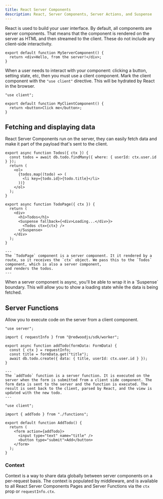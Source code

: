 ```yaml
---
title: React Server Components
description: React, Server Components, Server Actions, and Suspense
---
```



React is used to build your user interface. By default, all components are server components. That means that the component is rendered on the server as HTML and then streamed to the client. These do not include any client-side interactivity.

```tsx
export default function MyServerComponent() {
  return <div>Hello, from the server!</div>;
}
```

When a user needs to interact with your component: clicking a button, setting state, etc, then you must use a client component. Mark the client component with the `"use client"` directive. This will be hydrated by React in the browser.

```tsx mark={1}
"use client";

export default function MyClientComponent() {
  return <button>Click me</button>;
}
```

## Fetching and displaying data

React Server Components run on the server, they can easily fetch data and make it part of the payload that's sent to the client.

```tsx title="src/app/pages/todos/TodoPage.tsx" "async"
export async function Todos({ ctx }) {
  const todos = await db.todo.findMany({ where: { userId: ctx.user.id } });
  return (
    <ol>
      {todos.map((todo) => (
        <li key={todo.id}>{todo.title}</li>
      ))}
    </ol>
  );
}

export async function TodoPage({ ctx }) {
  return (
    <div>
      <h1>Todos</h1>
      <Suspense fallback={<div>Loading...</div>}>
        <Todos ctx={ctx} />
      </Suspense>
    </div>
  );
}

---
The `TodoPage` component is a server component. It it rendered by a route, so it receives the `ctx` object. We pass this to the `Todos` component, which is also a server component,
and renders the todos.
---
```

<Aside type="tip" title="Suspense">
  When a server component is async, you'll be able to wrap it in a `Suspense`
  boundary. This will allow you to show a loading state while the data is being
  fetched.
</Aside>

## Server Functions

Allow you to execute code on the server from a client component.

```tsx title="@/pages/todos/functions.tsx" mark={1}
"use server";

import { requestInfo } from "@redwoodjs/sdk/worker";

export async function addTodo(formData: FormData) {
  const { ctx } = requestInfo;
  const title = formData.get("title");
  await db.todo.create({ data: { title, userId: ctx.user.id } });
}

---
The `addTodo` function is a server function. It is executed on the server when the form is submitted from a client side component. The form data is sent to the server and the function is executed. The result is sent back to the client, parsed by React, and the view is updated with the new todo.
---
```

```tsx title="@/pages/todos/AddTodo.tsx" mark={1, 3}
"use client";

import { addTodo } from "./functions";

export default function AddTodo() {
  return (
    <form action={addTodo}>
      <input type="text" name="title" />
      <button type="submit">Add</button>
    </form>
  );
}
```

### Context

Context is a way to share data globally between server components on a per-request basis. The context is populated by middleware, and is available to all React Server Components Pages and Server Functions via the `ctx` prop or `requestInfo.ctx`.
